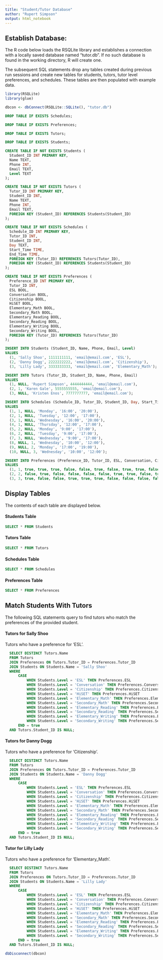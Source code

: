 ```yaml
---
title: "Student/Tutor Database"
author: "Rupert Simpson"
output: html_notebook
---
```


## Establish Database:
The R code below loads the RSQLite library and establishes a connection with a locally saved database named "tutor.db". If no such database is found in the working directory, R will create one.

The subsequent SQL statements drop any tables created during previous run sessions and create new tables for students, tutors, tutor level preferences, and schedules. These tables are then populated with example data.

```r
library(RSQLite)
library(glue)

dbcon <- dbConnect(RSQLite::SQLite(), "tutor.db")
```

```sql
DROP TABLE IF EXISTS Schedules;
```

```sql
DROP TABLE IF EXISTS Preferences;
```

```sql
DROP TABLE IF EXISTS Tutors;
```

```sql
DROP TABLE IF EXISTS Students;
```

```sql
CREATE TABLE IF NOT EXISTS Students (
  Student_ID INT PRIMARY KEY,
  Name TEXT,
  Phone INT,
  Email TEXT,
  Level TEXT
);
```

```sql
CREATE TABLE IF NOT EXISTS Tutors (
  Tutor_ID INT PRIMARY KEY,
  Student_ID INT,
  Name TEXT,
  Phone INT,
  Email TEXT,
  FOREIGN KEY (Student_ID) REFERENCES Students(Student_ID)
);
```

```sql
CREATE TABLE IF NOT EXISTS Schedules (
  Schedule_ID INT PRIMARY KEY,
  Tutor_ID INT,
  Student_ID INT,
  Day TEXT,
  Start_Time TIME,
  End_Time TIME,
  FOREIGN KEY (Tutor_ID) REFERENCES Tutors(Tutor_ID),
  FOREIGN KEY (Student_ID) REFERENCES Students(Student_ID)
);
```

```sql
CREATE TABLE IF NOT EXISTS Preferences (
  Preference_ID INT PRIMARY KEY,
  Tutor_ID INT,
  ESL BOOL,
  Conversation BOOL,
  Citizenship BOOL,
  HiSET BOOL,
  Elementary_Math BOOL,
  Secondary_Math BOOL,
  Elementary_Reading BOOL,
  Secondary_Reading BOOL,
  Elementary_Writing BOOL,
  Secondary_Writing BOOL,
  FOREIGN KEY (Tutor_ID) REFERENCES Tutors(Tutor_ID)
);
```

```sql
INSERT INTO Students (Student_ID, Name, Phone, Email, Level)
VALUES
  (1, 'Sally Shoo', 1111111111, 'email@email.com', 'ESL'),
  (2, 'Danny Dogg', 2222222222, 'email@email.com', 'Citizenship'),
  (3, 'Lilly Lady', 3333333333, 'email@email.com', 'Elementary_Math');
```

```sql
INSERT INTO Tutors (Tutor_ID, Student_ID, Name, Phone, Email)
VALUES
  (1, NULL, 'Rupert Simpson', 4444444444, 'email@email.com'),
  (2, 1, 'Karen Gale', 5555555555, 'email@email.com'),
  (3, NULL, 'Kristen Enos', 7777777777, 'email@email.com');
```

```sql
INSERT INTO Schedules (Schedule_ID, Tutor_ID, Student_ID, Day, Start_Time, End_Time)
VALUES
  (1, 1, NULL, 'Monday', '16:00', '20:00'),
  (2, 1, NULL, 'Tuesday', '12:00', '17:00'),
  (3, 1, NULL, 'Wednesday', '16:00', '20:00'),
  (4, 1, NULL, 'Thursday', '12:00', '17:00'),
  (5, 2, NULL, 'Monday', '9:00', '17:00'),
  (6, 2, NULL, 'Tuesday', '9:00', '17:00'),
  (7, 3, NULL, 'Wednesday', '9:00', '17:00'),
  (8, NULL, 1, 'Wednesday', '10:00', '12:00'),
  (9, NULL, 2, 'Monday', '17:00', '19:00'),
  (10, NULL, 3, 'Wednesday', '10:00', '12:00');
```

```sql
INSERT INTO Preferences (Preference_ID, Tutor_ID, ESL, Conversation, Citizenship, HiSET, Elementary_Math, Secondary_Math, Elementary_Reading, Secondary_Reading, Elementary_Writing, Secondary_Writing)
VALUES
  (1, 1, true, true, true, false, false, true, false, true, true, false),
  (2, 2, false, true, false, false, false, false, true, true, false, true),
  (3, 3, true, false, false, true, true, true, false, false, false, false);
```

## Display Tables
The contents of each table are displayed below. 

#### Students Table

```sql
SELECT * FROM Students
```

#### Tutors Table

```sql
SELECT * FROM Tutors
```

#### Schedules Table

```sql
SELECT * FROM Schedules
```

#### Preferences Table

```sql
SELECT * FROM Preferences
```

## Match Students With Tutors
The following SQL statements query to find tutors who match the preferences of the provided student.

#### Tutors for Sally Shoo
Tutors who have a preference for 'ESL'.

```sql
  SELECT DISTINCT Tutors.Name
  FROM Tutors
  JOIN Preferences ON Tutors.Tutor_ID = Preferences.Tutor_ID
  JOIN Students ON Students.Name = 'Sally Shoo'
  WHERE
      CASE 
          WHEN Students.Level = 'ESL' THEN Preferences.ESL
          WHEN Students.Level = 'Conversation' THEN Preferences.Conversation
          WHEN Students.Level = 'Citizenship' THEN Preferences.Citizenship
          WHEN Students.Level = 'HiSET' THEN Preferences.HiSET
          WHEN Students.Level = 'Elementary_Math' THEN Preferences.Elementary_Math
          WHEN Students.Level = 'Secondary_Math' THEN Preferences.Secondary_Math
          WHEN Students.Level = 'Elementary_Reading' THEN Preferences.Elementary_Reading
          WHEN Students.Level = 'Secondary_Reading' THEN Preferences.Secondary_Reading
          WHEN Students.Level = 'Elementary_Writing' THEN Preferences.Elementary_Writing
          WHEN Students.Level = 'Secondary_Writing' THEN Preferences.Secondary_Writing
      END = true
  AND Tutors.Student_ID IS NULL;
```

#### Tutors for Danny Dogg
Tutors who have a preference for 'Citizenship'.

```sql
  SELECT DISTINCT Tutors.Name
  FROM Tutors
  JOIN Preferences ON Tutors.Tutor_ID = Preferences.Tutor_ID
  JOIN Students ON Students.Name = 'Danny Dogg'
  WHERE
      CASE 
          WHEN Students.Level = 'ESL' THEN Preferences.ESL
          WHEN Students.Level = 'Conversation' THEN Preferences.Conversation
          WHEN Students.Level = 'Citizenship' THEN Preferences.Citizenship
          WHEN Students.Level = 'HiSET' THEN Preferences.HiSET
          WHEN Students.Level = 'Elementary_Math' THEN Preferences.Elementary_Math
          WHEN Students.Level = 'Secondary_Math' THEN Preferences.Secondary_Math
          WHEN Students.Level = 'Elementary_Reading' THEN Preferences.Elementary_Reading
          WHEN Students.Level = 'Secondary_Reading' THEN Preferences.Secondary_Reading
          WHEN Students.Level = 'Elementary_Writing' THEN Preferences.Elementary_Writing
          WHEN Students.Level = 'Secondary_Writing' THEN Preferences.Secondary_Writing
      END = true
  AND Tutors.Student_ID IS NULL;
```

#### Tutor for Lilly Lady
Tutors who have a preference for 'Elementary_Math'.

```sql
  SELECT DISTINCT Tutors.Name
  FROM Tutors
  JOIN Preferences ON Tutors.Tutor_ID = Preferences.Tutor_ID
  JOIN Students ON Students.Name = 'Lilly Lady'
  WHERE
      CASE 
          WHEN Students.Level = 'ESL' THEN Preferences.ESL
          WHEN Students.Level = 'Conversation' THEN Preferences.Conversation
          WHEN Students.Level = 'Citizenship' THEN Preferences.Citizenship
          WHEN Students.Level = 'HiSET' THEN Preferences.HiSET
          WHEN Students.Level = 'Elementary_Math' THEN Preferences.Elementary_Math
          WHEN Students.Level = 'Secondary_Math' THEN Preferences.Secondary_Math
          WHEN Students.Level = 'Elementary_Reading' THEN Preferences.Elementary_Reading
          WHEN Students.Level = 'Secondary_Reading' THEN Preferences.Secondary_Reading
          WHEN Students.Level = 'Elementary_Writing' THEN Preferences.Elementary_Writing
          WHEN Students.Level = 'Secondary_Writing' THEN Preferences.Secondary_Writing
      END = true
  AND Tutors.Student_ID IS NULL;
```

```r
dbDisconnect(dbcon)
```